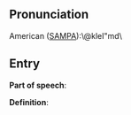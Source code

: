== Pronunciation ==

American ([[SAMPA]]):\@kleI"md\

== Entry ==

'''Part of speech''': 

'''Definition''':

{{stub}}
